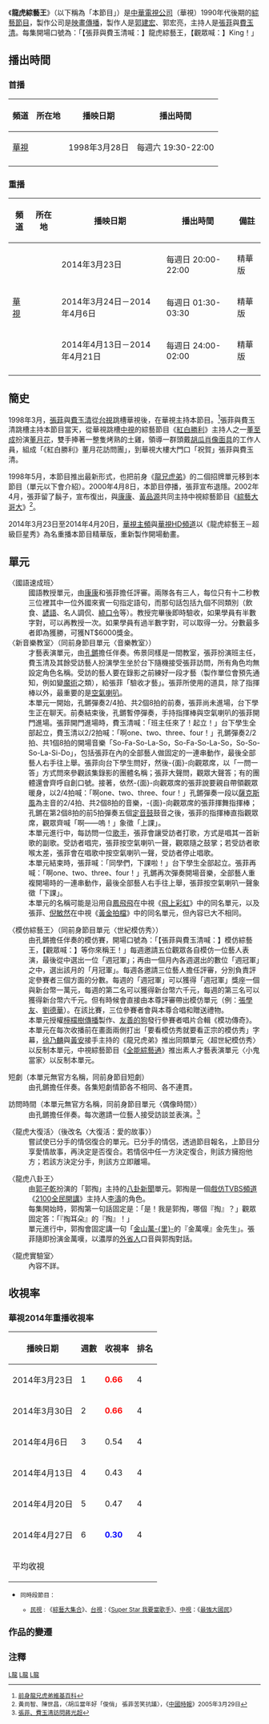 {{otheruses|other=前身節目|龍兄虎弟 (電視節目)}}
{{otheruses|other=後續節目|綜藝大哥大}}
{{Infobox television
| 名稱 = 龍虎綜藝王
| 英文名稱 = Long Hu Commercial Show<ref>此為原版開場動畫正下方標示的官方英文譯名。</ref>
| 圖片 = 
| 圖說 = 
| 分類 = [[娛樂|娛樂]]
| 主持 = [[張菲|張菲]]、[[費玉清|費玉清]]
| 標語 = 龍虎綜藝王，King！
| 國家 = {{TW}}
| 語言 = 依內容需要混用[[現代標準漢語|國語]]、[[台語|台語]]及其他語言
| 製作人 = [[郭建宏_(製作人)|郭建宏]]、郭宏亮
| 製作公司 = [[映畫傳播|映畫傳播]]
| 機位 = 三機作業
| 集數 = 
| 每集長 = 2小時50分(剛開播數集或結束播映前每集長度為2小時30分)（含[[廣告|廣告]]）
| 視訊制式 = [[NTSC制式|NTSC制式]]
| 音訊制式 = [[立體聲|立體聲]]
| 首播國家 = {{ROC}}
| 首播地區 = {{TWN}}
| 頻道 =[[華視主頻|華視主頻]]
| 開始 = 1998年3月28日
| 結束 = 2000年4月8日
| 晚於 = [[龍兄虎弟_(電視節目)|龍兄虎弟 (電視節目)]]
| 早於 = [[綜藝大哥大|綜藝大哥大]]
| 官方網站 = 
}}
《'''龍虎綜藝王'''》（以下稱為「本節目」）是[[中華電視公司|中華電視公司]]（華視）1990年代後期的[[綜藝節目|綜藝節目]]，製作公司是[[映畫傳播|映畫傳播]]，製作人是[[郭建宏_(製作人)|郭建宏]]、郭宏亮，主持人是[[張菲|張菲]]與[[費玉清|費玉清]]。每集開場口號為：「【張菲與費玉清喊：】龍虎綜藝王，【觀眾喊：】King！」

==播出時間==
{{Note24hUTC+8}}
===首播===
{| class="wikitable" 
|- 
!頻道||所在地||播映日期||播出時間
|- 
|<center>[[華視|華視]]||{{TWN}}||1998年3月28日||每週六 19:30-22:00
|-
|}

===重播=== 
{| class="wikitable" 
|- 
!頻道||所在地||播映日期||播出時間||備註
|- 
|rowspan="3"|[[華視|華視]]||rowspan="3"|{{TWN}}||2014年3月23日||每週日 20:00-22:00||精華版
|-
|2014年3月24日－2014年4月6日||每週日 01:30-03:30||精華版
|-
|2014年4月13日－2014年4月21日||每週日 24:00-02:00||精華版
|-
|}

==簡史==
1998年3月，[[張菲|張菲]]與[[費玉清|費玉清]]從[[台視主頻|台視]]跳槽華視後，在華視主持本節目。<ref>[[:龍兄虎弟_(電視節目)#.E5.96.AE.E5.85.83|前身龍兄虎弟維基百科]]</ref>張菲與費玉清跳槽主持本節目當天，從華視跳槽[[中視|中視]]的綜藝節目《[[紅白勝利|紅白勝利]]》主持人之一[[董至成|董至成]]扮演[[董月花|董月花]]，雙手捧著一整隻烤熟的土雞，領導一群頭戴[[胡瓜|胡瓜]][[肖像|肖像]][[面具|面具]]的工作人員，組成「《紅白勝利》董月花訪問團」，到華視大樓大門口「祝賀」張菲與費玉清。

1998年5月，本節目推出最新形式，也把前身《[[龍兄虎弟_(電視節目)|龍兄虎弟]]》的二個招牌單元移到本節目（單元以下會介紹）。2000年4月8日，本節目停播，張菲宣布退隱。2002年4月，張菲留了鬍子，宣布復出，與[[康康|康康]]、[[黃品源|黃品源]]共同主持中視綜藝節目《[[綜藝大哥大|綜藝大哥大]]》<ref>黃尚智、陳世昌，〈胡瓜當年好「俊俏」 張菲苦笑抗議〉，《[[中國時報|中國時報]]》2005年3月29日</ref>。

2014年3月23日至2014年4月20日，[[華視主頻|華視主頻]]與[[華視HD頻道|華視HD頻道]]以《龍虎綜藝王－超級巨星秀》為名重播本節目精華版，重新製作開場動畫。

==單元==
;〈國語速成班〉
: 國語教授單元，由[[康康|康康]]和張菲擔任評審。兩隊各有三人，每位只有十二秒教三位裡其中一位外國來賓一句指定語句，而那句話包括九個不同類別（飲食、[[諺語|諺語]]、名人調侃、[[繞口令|繞口令]]等）。教授完畢後即時驗收，如果學員有半數字對，可以再教授一次。如果學員有過半數字對，可以取得一分。分數最多者即為獲勝，可獲NT$6000獎金。
;〈新音樂教室〉（同前身節目單元〈音樂教室〉）
: 才藝表演單元，由[[孔鏘|孔鏘]]擔任伴奏。佈景同樣是一間教室，張菲扮演班主任，費玉清及其餘受訪藝人扮演學生坐於台下隨機接受張菲訪問，所有角色均無設定角色名稱。受訪的藝人要在錄影之前練好一段才藝（製作單位會預先通知，例如變[[魔術|魔術]]之類），給張菲「驗收才藝」。張菲所使用的道具，除了指揮棒以外，最重要的是[[空氣喇叭|空氣喇叭]]。
:本單元一開始，孔鏘彈奏2/4拍、共2個8拍的前奏，張菲尚未進場，台下學生正在聊天。前奏結束後，孔鏘暫停彈奏，手持指揮棒與空氣喇叭的張菲開門進場。張菲開門進場時，費玉清喊：「班主任來了！起立！」台下學生全部起立，費玉清以2/2拍喊：「啊one、two、three、four！」孔鏘彈奏2/2拍、共1個8拍的開場音樂「So-Fa-So-La-So，So-Fa-So-La-So，So-So-So-La-Si-Do」，包括張菲在內的全部藝人做固定的一連串動作，最後全部藝人右手往上舉。張菲向台下學生問好，然後-{面}-向觀眾席，以「一問一答」方式問來參觀該集錄影的團體名稱；張菲大聲問，觀眾大聲答；有的團體還會齊呼自創口號。接著，依然-{面}-向觀眾席的張菲說要親自帶領觀眾暖身，以2/4拍喊：「啊one、two、three、four！」孔鏘彈奏一段以[[薩克斯風|薩克斯風]]為主音的2/4拍、共2個8拍的音樂，-{面}-向觀眾席的張菲揮舞指揮棒；孔鏘在第2個8拍的前5拍彈奏五個[[定音鼓|定音鼓]]鼓音之後，張菲的指揮棒直指觀眾席，觀眾齊喊「啊——嗚！」象徵「上課」。
:本單元進行中，每訪問一位[[歌手|歌手]]，張菲會讓受訪者打歌，方式是唱其一首新歌的副歌。受訪者唱完，張菲按空氣喇叭一聲，觀眾隨之鼓掌；若受訪者歌喉太差，張菲會在唱歌中按空氣喇叭一聲，受訪者停止唱歌。
:本單元結束時，張菲喊：「同學們，下課啦！」台下學生全部起立。張菲再喊：「啊one、two、three、four！」孔鏘再次彈奏開場音樂，全部藝人重複開場時的一連串動作，最後全部藝人右手往上舉，張菲按空氣喇叭一聲象徵「下課」。
:本單元的名稱可能是沿用自[[鳳飛飛|鳳飛飛]]在中視《[[飛上彩虹_(中視)|飛上彩虹]]》中的同名單元，以及張菲、[[倪敏然|倪敏然]]在中視《[[黃金拍檔|黃金拍檔]]》中的同名單元，但內容已大不相同。

;〈模仿綜藝王〉（同前身節目單元〈世紀模仿秀〉）
: 由孔鏘擔任伴奏的模仿賽，開場口號為：「【張菲與費玉清喊：】模仿綜藝王，【觀眾喊：】等你來稱王！」每週邀請五位觀眾各自模仿一位藝人表演，最後從中選出一位「週冠軍」；再由一個月內各週選出的數位「週冠軍」之中，選出該月的「月冠軍」。每週各邀請三位藝人擔任評審，分別負責評定參賽者三個方面的分數。每週的「週冠軍」可以獲得「週冠軍」獎座一個與新台幣一萬元，每週的第二名可以獲得新台幣六千元，每週的第三名可以獲得新台幣六千元。但有時候會直接由本尊評審帶出模仿單元（例：[[張學友|張學友]]、[[劉德華|劉德華]]）。在該比賽，三位參賽者會與本尊合唱和贈送禮物。
: 本單元授權[[檸檬樹傳播|檸檬樹傳播]]製作、[[友善的狗|友善的狗]]發行參賽者唱片合輯《模功傳奇》。
: 本單元在每次收播前在畫面兩側打出「要看模仿秀就要看正宗的模仿秀」字幕，[[徐乃麟|徐乃麟]]與[[黃安_(藝人)|黃安]]接手主持的《龍兄虎弟》推出同類單元〈超世紀模仿秀〉以反制本單元，中視綜藝節目《[[全能綜藝通|全能綜藝通]]》推出素人才藝表演單元〈小鬼當家〉以反制本單元。

;短劇（本單元無官方名稱，同前身節目短劇）
: 由孔鏘擔任伴奏。各集短劇情節各不相同、各不連貫。

;訪問時間（本單元無官方名稱，同前身節目單元〈偶像時間〉）
: 由孔鏘擔任伴奏。每次邀請一位藝人接受訪談並表演。<ref>[http://www.youtube.com/watch?v=MZ32wH3Qqj8 張菲、費玉清訪問蔣光超]</ref>

;〈龍虎大復活〉（後改名〈大復活：愛的故事〉）
:嘗試使已分手的情侶復合的單元。已分手的情侶，透過節目報名，上節目分享愛情故事，再決定是否復合。若情侶中任一方決定復合，則該方擁抱他方；若該方決定分手，則該方立即離場。

;〈龍虎八卦王〉
:由[[郭子乾|郭子乾]]扮演的「郭掏」主持的[[八卦新聞|八卦新聞]]單元。郭掏是一個[[戲仿|戲仿]][[TVBS頻道|TVBS頻道]]《[[2100全民開講|2100全民開講]]》主持人[[李濤_(台灣)|李濤]]的角色。
:每集開始時，郭掏第一句話固定是：「是！我是郭掏，哪個『掏』？」觀眾固定答：「『掏耳朵』的『掏』！」
:單元進行中，郭掏會固定講一句「[[金山區_(新北市)|金山]][[萬里區|萬-{里}-]]的『金萬嘆』金先生」。張菲隨即扮演金萬嘆，以濃厚的[[外省人|外省人]]口音與郭掏對話。

;〈龍虎實驗室〉
:內容不詳。

== 收視率 ==
=== 華視2014年重播收視率 ===
{| class="wikitable"
! 播映日期
! 週數
! 收視率
! 排名
|- align="center"
|2014年3月23日||1||<font color=red>'''0.66'''  </font> ||4
|- align="center"
|2014年3月30日||2||<font color=red>'''0.66'''  </font> ||4
|- align="center"
|2014年4月6日||3||0.54 ||4
|- align="center"
|2014年4月13日||4||0.43 ||4
|- align="center"
|2014年4月20日||5||0.47 ||4
|- align="center"
|2014年4月27日||6||<font color=blue>'''0.30'''</font> ||4
|- align="center"
! 平均收視 ||||  ||
|}
*<small>同時段節目：
**[[民視|民視]] : 《[[綜藝大集合|綜藝大集合]]》、[[台視主頻|台視]]：《[[Super_Star_我要當歌手|Super Star 我要當歌手]]》、[[中視數位台|中視]]：《[[最強大國民|最強大國民]]》

== 作品的變遷 ==
{{電視節目的變遷	
|電視台= {{flagicon|Taiwan}}[[華視主頻|中華電視台]]→[[華視主頻|華視]]
|播放檔次= 每週六 20:00 - 22:00
|節目名稱= 龍虎綜藝王<br />（1998年3月28日－2000年4月8日）
|上一節目= [[紅白勝利|紅白勝利]]<br />（1996年4月20日－1997年8月2日）
|下一節目= [[無敵星期六|無敵星期六]]<br />（2000年5月6日－2001年4月28日）
}}
{{電視節目的變遷	
|電視台= {{flagicon|Taiwan}}[[華視主頻|華視]]、[[華視HD頻道|華視HD頻道]]
|播放檔次= 每週日 20:00 - 22:00 
|節目名稱= 龍虎綜藝王－超級巨星秀<br />（2014年3月23日－2014年4月20日）
|上一節目= [[金牌老爸|金牌老爸]]<br />（2013年9月8日－2014年3月2日）
----
[[高凌風40週年演唱會-藍寶石之夜|高凌風40週年演唱會-藍寶石之夜]]<br />（2014年3月9日－2014年3月16日）
|下一節目=[[Music_Station|Music Station]]－超級巨星秀<br />（2014年5月4日－2014年5月11日）
----
[[華視新聞|華視新聞]]<br />（2014年5月18日－2014年7月27日）
----
[[綜藝王見王|綜藝王見王]]<br />（2014年8月3日－2014年10月5日）
}}

==注釋==
{{reflist}}

[[Category:已停播的台灣綜藝節目|L龍]]
[[Category:華視電視節目|L龍]]
[[Category:映畫傳播製作電視節目|L龍]]
